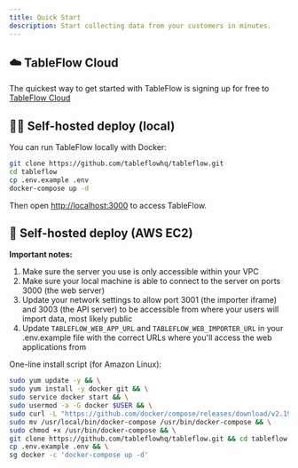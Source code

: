 ```yaml
---
title: Quick Start
description: Start collecting data from your customers in minutes.
---
```


## ☁️ TableFlow Cloud

The quickest way to get started with TableFlow is signing up for free
to [TableFlow Cloud](https://app.tableflow.com/signup)

## 👩‍💻 Self-hosted deploy (local)

You can run TableFlow locally with Docker:

```bash
git clone https://github.com/tableflowhq/tableflow.git
cd tableflow
cp .env.example .env
docker-compose up -d
```

Then open [http://localhost:3000](http://localhost:3000) to access TableFlow.

## 🤖 Self-hosted deploy (AWS EC2)

**Important notes:**

1. Make sure the server you use is only accessible within your VPC
2. Make sure your local machine is able to connect to the server on ports 3000 (the web server)
3. Update your network settings to allow port 3001 (the importer iframe) and 3003 (the API server) to be accessible from where your users will import data, most likely public
4. Update `TABLEFLOW_WEB_APP_URL` and `TABLEFLOW_WEB_IMPORTER_URL` in your .env.example file with the correct URLs where you'll access the web applications from

One-line install script (for Amazon Linux):

```bash
sudo yum update -y && \
sudo yum install -y docker git && \
sudo service docker start && \
sudo usermod -a -G docker $USER && \
sudo curl -L "https://github.com/docker/compose/releases/download/v2.19.1/docker-compose-$(uname -s)-$(uname -m)" -o /usr/local/bin/docker-compose && \
sudo mv /usr/local/bin/docker-compose /usr/bin/docker-compose && \
sudo chmod +x /usr/bin/docker-compose && \
git clone https://github.com/tableflowhq/tableflow.git && cd tableflow && \
cp .env.example .env && \
sg docker -c 'docker-compose up -d'
```
